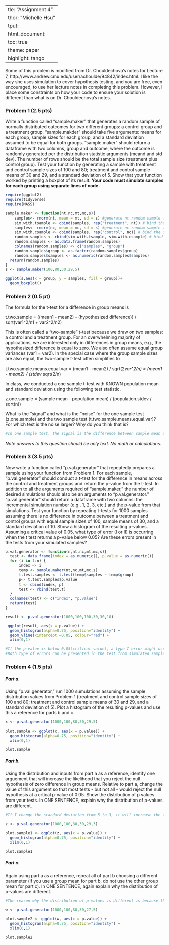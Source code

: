   ---
title: "Assignment 4"
author: "Michelle Hsu"
output: 
  html_document:
    toc: true
    theme: paper
    highlight: tango
---

Some of this problem is modified from Dr. Chouldechova's notes for Lecture 7, http://www.andrew.cmu.edu/user/achoulde/94842/index.html. I like the way she uses simulation to cover hypothesis testing, and you are free, even encouraged, to use her lecture notes in completing this problem.  However, I place some constraints on how your code to ensure your solution is different than what is on Dr. Chouldechova's notes. 

### Problem 1 (2.5 pts)
Write a function called "sample.maker" that generates a random sample of normally distributed outcomes for two different groups: a control group and a treatment group. "sample.makder" should take five arguments: means for each group, sample sizes for each group, and a standard deviation assumed to be equal for both groups. "sample.maker" should return a dataframe with two columns, group and outcome, where the outcome is randomly generated per the distribution statistic arguments (meand and std dev). The number of rows should be the total sample size (treatment plus control group). Test your function by generating a sample with treatment and control sample sizes of 100 and 80; treatment and control sample means of 30 and 29, and a standard deviation of 5. Show that your function worked by printing a boxplot of its result. **Your code must simulate samples for each group using separate lines of code.** 

```r
require(ggplot2)
require(tidyverse)
require(MASS)
```

```r
sample.maker <- function(nt,nc,mt,mc,s){
    samples<- rnorm(nt, mean = mt, sd = s) #generate nt random sample with mean = mt and standard deviation =s
    sim.with.tsample <- cbind(samples, rep("treatment", nt)) # bind the simulation value to the treatment.sample
    samples<- rnorm(nc, mean = mc, sd = s) #generate nc random sample with mean = mc and standard deviation =s
    sim.with.csample <- cbind(samples, rep("control", nc)) # bind the simulation value to the control.sample 
    random.samples <- rbind(sim.with.tsample, sim.with.csample) # bind the treatment sample to control sample
    random.samples <- as.data.frame(random.samples)
    colnames(random.samples) <- c("samples", "group")
    random.samples$group <- as.factor(random.samples$group)
    random.samples$samples <- as.numeric(random.samples$samples)
  return(random.samples)
}
s <- sample.maker(100,80,30,29,5)

ggplot(s,aes(x = group, y = samples, fill = group))+
  geom_boxplot()

```


### Problem 2 (0.5 pt)
The formula for the t-test for a difference in group means is 

t.two.sample = ((mean1 - mean2) - (hypothesized difference)) / sqrt(var1^2/n1 + var2^2/n2) 
      
This is often called a "two-sample" t-test because we draw on two samples: a control and a treatment group. For an overwhelming majority of applications, we are interested only in differences in group means, e.g., the hypothesized difference is equal to zero. We also often assume equal group variances (var1 = var2). In the special case where the group sample sizes are also equal, the two-sample t-test often simplifies to

t.two.sample.means.equal.var = (mean1 - mean2) / sqrt(2*var^2/n) 
                             = (mean1 - mean2) / (stdev * sqrt(2/n)

In class, we conducted a one sample t-test with KNOWN population mean and standard deviation using the following test statistic.

z.one.sample = (sample mean - population.mean) / (population.stdev / sqrt(n))

What is the "signal" and what is the "noise" for the one sample test (z.one.sample) and the two sample test (t.two.sample.means.equal.var)? For which test is the noise larger? Why do you think that is?

```r
#In one sample test, the signal is the difference between sample mean and population mean(sample mean - population.mean), and the noise is the standard error(stdev / sqrt(n)); while in two sample test, the signal is the diparity of difference in two sample means(mean1 - mean2) and the hypothesized difference, and the noise is the combined standard errors(sqrt(var1^2/n1 + var2^2/n2)) of the two samples. The noise for two sample test should be larger because we conduct the the test based on two samples, which introduces more nosie to the test. Also, based on the formula, the noise for one sample test is (stdev / sqrt(n)) and the ones for two sample test is (stdev * sqrt(2/n)), assumed the variances of two samples are equal. The noise for two sample test is obviously bigger than one sample test.
```

*Note answers to this question should be only text. No math or calculations.*

### Problem 3 (3.5 pts)
Now write a function called "p.val.generator" that repeatedly prepares a sample using your function from Problem 1. For each sample, "p.val.generator" should conduct a t-test for the difference in means across the control and treatment groups and return the p-value from the t-test. In addition to all the arguments required of "sample.maker," the number of desired simulations should also be an arguments to "p.val.generator." "p.val.generator" should return a dataframe with two columns: the incremental simulation number (e.g., 1, 2, 3, etc.) and the p-value from that simulations. Test your function by repeating t-tests for 1000 samples assuming there is no difference in outcome between a treatment and control groups with equal sample sizes of 100, sample means of 30, and a standard deviation of 10. Show a histogram of the resulting p-values.  Assuming a critical value of 0.05, what type of error (I or II) is occurring when the t test returns a p-value below 0.05? Are these errors present in the tests from your simulated samples? 

```r
p.val.generator <- function(n,nt,nc,mt,mc,s){
  test <- data.frame(index = as.numeric(), p.value = as.numeric())
  for (i in 1:n) {
      index <- i
      temp <- sample.maker(nt,nc,mt,mc,s)
      t.test.samples <- t.test(temp$samples ~ temp$group)
      p<- t.test.samples$p.value
      t <- cbind(index, p)
      test <- rbind(test,t)
  }
  colnames(test) <- c("index", "p.value")
  return(test)
}

result <- p.val.generator(1000,100,100,30,30,10) 

 ggplot(result, aes(x = p.value)) +
  geom_histogram(alpha=0.75, position="identity") +
  geom_vline(xintercept =0.05, colour="red") +
  xlim(0,1)

#If the p-value is below 0.05(critical value), a type I error might occur because you might reject a correct null hypothesis.
#Both type of errors can be presented in the test from simulated samples. If the test on your simulated samples produce a p-value lower than the critical value, you reject the null hypothesis, which implies that you might conduct a type I error. On the other hand, if the p-value is higher than the critical value, you fail to reject the null hypothesis, which implies that you might conduct a type II error. In other words, you fail to reject a false null hypothesis.Although in this case, it is more likely to conduct a type II error than type I error since the most of the p-values is larger than 0.05.
```



### Problem 4 (1.5 pts)

##### Part a. 
Using "p.val.generator," run 1000 sumulations assuming the sample distribution values from Problem 1 (treatment and control sample sizes of 100 and 80; treatment and control sample means of 30 and 29, and a standard deviation of 5). Plot a histogram of the resulting p-values and use this a reference for parts b and c. 
```r
x <- p.val.generator(1000,100,80,30,29,5)

plot.sample <- ggplot(x, aes(x = p.value)) +
  geom_histogram(alpha=0.75, position="identity") +
  xlim(0,1)

plot.sample
```

##### Part b.
Using the distribution and inputs from part a as a reference, identify one arguement that will increase the likelihood that you reject the null hypothesis of zero difference in group means. Relative to part a, change the value of this argument so that most tests - but not all - would reject the null hypothesis at a crtical p-value of 0.05. Show the distribution of p values from your tests. In ONE SENTENCE, explain why the distribution of p-values are different. 
```r
#If I change the standard deviation from 5 to 3, it will increase the likelihood of rejecting the null hypothesis because the z value(test statistic) will increase, which means the p-value will decrease.The distribution of p-values is different because the noise(standard deviation) in the hypothesis test is changed.

z <- p.val.generator(1000,100,80,30,29,3)

plot.sample1 <- ggplot(z, aes(x = p.value)) +
  geom_histogram(alpha=0.75, position="identity") +
  xlim(0,1)

plot.sample1

```

##### Part c. 
Again using part a as a reference, repeat all of part b choosing a different parameter (if you use a group mean for part b, do not use the other group mean for part c). In ONE SENTENCE, again explain why the distribution of p-values are different.

```r

#The reason why the distribution of p-values is different is because the signal(difference in means between control group and treatment group) in the hypothesis test is bigger.

w <- p.val.generator(1000,100,80,30,27,5)

plot.sample2 <- ggplot(w, aes(x = p.value)) +
  geom_histogram(alpha=0.75, position="identity") +
  xlim(0,1)

plot.sample2
```

